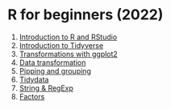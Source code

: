 # R for beginners (2022) {.unnumbered}

  1. [Introduction to R and RStudio](session1/session_1.html)
  2. [Introduction to Tidyverse](session2/session_2.html)
  3. [Transformations with ggplot2](session3/session_3.html)
  4. [Data transformation](session4/session_4.html)
  5. [Pipping and grouping](session5/session_5.html)
  6. [Tidydata](session6/session_6.html)
  7. [String & RegExp](session7/session_7.html)
  8. [Factors](session8/session_8.html)

